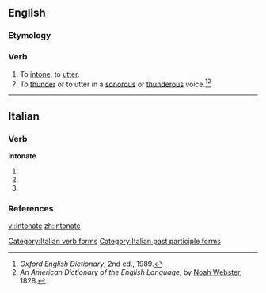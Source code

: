 ==English==

===Etymology===
{{etystub}}

===Verb===
{{en-verb|intonat|es}}

# To [[intone]]; to [[utter]].
# To [[thunder]] or to utter in a [[sonorous]] or [[thunderous]] voice.<ref>''Oxford English Dictionary'', 2nd ed., 1989.</ref><ref>''An American Dictionary of the English Language'', by [[w:Noah Webster|Noah Webster]], 1828.</ref>

----

==Italian==

===Verb===
'''intonate'''

# {{form of|[[second-person|Second-person]] [[plural]] [[present tense]]|intonare|lang=Italian}}
# {{form of|Second-person plural [[imperative]]|intonare|lang=Italian}}
# {{form of|[[feminine|Feminine]] plural|intonato}}

[[Category:Italian verb forms]]
[[Category:Italian past participle forms]]

===References===
<references/>

[[vi:intonate]]
[[zh:intonate]]